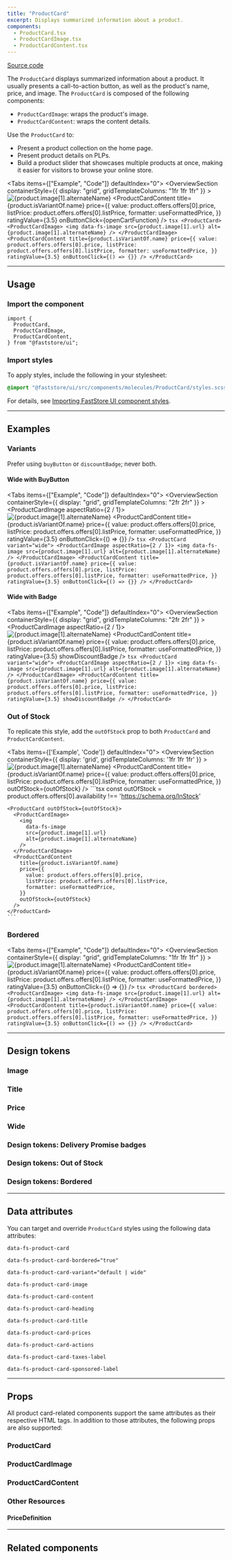 ```yaml
---
title: "ProductCard"
excerpt: Displays summarized information about a product.
components:
  - ProductCard.tsx
  - ProductCardImage.tsx
  - ProductCardContent.tsx
---
```


[<i class="fa-brands fa-github"></i> Source code](https://github.com/vtex/faststore/tree/main/packages/components/src/molecules/ProductCard)

The `ProductCard` displays summarized information about a product. It usually presents a call-to-action button, as well as the product's name, price, and image. The `ProductCard` is composed of the following components:

- `ProductCardImage`: wraps the product's image.
- `ProductCardContent`: wraps the content details.

Use the `ProductCard` to:

- Present a product collection on the home page.
- Present product details on PLPs.
- Build a product slider that showcases multiple products at once, making it easier for visitors to browse your online store.

<Tabs items={["Example", "Code"]} defaultIndex="0">
  <Tab>
    <OverviewSection
      containerStyle={{ display: "grid", gridTemplateColumns: "1fr 1fr 1fr" }}
    >
      <ProductCard>
        <ProductCardImage>
          <img
            data-fs-image
            src={product.image[1].url}
            alt={product.image[1].alternateName}
          />
        </ProductCardImage>
        <ProductCardContent
          title={product.isVariantOf.name}
          price={{
            value: product.offers.offers[0].price,
            listPrice: product.offers.offers[0].listPrice,
            formatter: useFormattedPrice,
          }}
          ratingValue={3.5}
          onButtonClick={openCartFunction}
        />
      </ProductCard>
    </OverviewSection>
  </Tab>
  <Tab>
    ```tsx
    <ProductCard>
      <ProductCardImage>
        <img
          data-fs-image
          src={product.image[1].url}
          alt={product.image[1].alternateName}
        />
      </ProductCardImage>
      <ProductCardContent
        title={product.isVariantOf.name}
        price={{
          value: product.offers.offers[0].price,
          listPrice: product.offers.offers[0].listPrice,
          formatter: useFormattedPrice,
        }}
        ratingValue={3.5}
        onButtonClick={() => {}}
      />
    </ProductCard>
    ```
  </Tab>
</Tabs>

---

## Usage

### Import the component

```tsx
import {
  ProductCard,
  ProductCardImage,
  ProductCardContent,
} from "@faststore/ui";
```

### Import styles

To apply styles, include the following in your stylesheet:

```scss
@import "@faststore/ui/src/components/molecules/ProductCard/styles.scss";
```

For details, see [Importing FastStore UI component styles](https://developers.vtex.com/docs/guides/faststore/using-themes-importing-ui-components-styles).

---

## Examples

### Variants

Prefer using `buyButton` or `discountBadge`; never both.

#### Wide with BuyButton

<Tabs items={["Example", "Code"]} defaultIndex="0">
  <Tab>
    <OverviewSection
      containerStyle={{ display: "grid", gridTemplateColumns: "2fr 2fr" }}
    >
      <ProductCard variant="wide">
        <ProductCardImage aspectRatio={2 / 1}>
          <img
            data-fs-image
            src={product.image[1].url}
            alt={product.image[1].alternateName}
          />
        </ProductCardImage>
        <ProductCardContent
          title={product.isVariantOf.name}
          price={{
            value: product.offers.offers[0].price,
            listPrice: product.offers.offers[0].listPrice,
            formatter: useFormattedPrice,
          }}
          ratingValue={3.5}
          onButtonClick={() => {}}
        />
      </ProductCard>
    </OverviewSection>
  </Tab>
  <Tab>
    ```tsx
    <ProductCard variant="wide">
      <ProductCardImage aspectRatio={2 / 1}>
        <img
          data-fs-image
          src={product.image[1].url}
          alt={product.image[1].alternateName}
        />
      </ProductCardImage>
      <ProductCardContent
        title={product.isVariantOf.name}
        price={{
          value: product.offers.offers[0].price,
          listPrice: product.offers.offers[0].listPrice,
          formatter: useFormattedPrice,
        }}
        ratingValue={3.5}
        onButtonClick={() => {}}
      />
    </ProductCard>
    ```
  </Tab>
</Tabs>

#### Wide with Badge

<Tabs items={["Example", "Code"]} defaultIndex="0">
  <Tab>
    <OverviewSection
      containerStyle={{ display: "grid", gridTemplateColumns: "2fr 2fr" }}
    >
      <ProductCard variant="wide">
        <ProductCardImage aspectRatio={2 / 1}>
          <img
            data-fs-image
            src={product.image[1].url}
            alt={product.image[1].alternateName}
          />
        </ProductCardImage>
        <ProductCardContent
          title={product.isVariantOf.name}
          price={{
            value: product.offers.offers[0].price,
            listPrice: product.offers.offers[0].listPrice,
            formatter: useFormattedPrice,
          }}
          ratingValue={3.5}
          showDiscountBadge
        />
      </ProductCard>
    </OverviewSection>
  </Tab>
  <Tab>
    ```tsx
    <ProductCard variant="wide">
      <ProductCardImage aspectRatio={2 / 1}>
        <img
          data-fs-image
          src={product.image[1].url}
          alt={product.image[1].alternateName}
        />
      </ProductCardImage>
      <ProductCardContent
        title={product.isVariantOf.name}
        price={{
          value: product.offers.offers[0].price,
          listPrice: product.offers.offers[0].listPrice,
          formatter: useFormattedPrice,
        }}
        ratingValue={3.5}
        showDiscountBadge
      />
    </ProductCard>
    ```
  </Tab>
</Tabs>

### Out of Stock

To replicate this style, add the `outOfStock` prop to both `ProductCard` and `ProductCardContent`.

<Tabs items={['Example', 'Code']} defaultIndex="0">
  <Tab>
    <OverviewSection
      containerStyle={{ display: 'grid', gridTemplateColumns: '1fr 1fr 1fr' }}
    >
      <ProductCard outOfStock={outOfStock}>
        <ProductCardImage>
          <img
            data-fs-image
            src={product.image[1].url}
            alt={product.image[1].alternateName}
          />
        </ProductCardImage>
        <ProductCardContent
          title={product.isVariantOf.name}
          price={{
            value: product.offers.offers[0].price,
            listPrice: product.offers.offers[0].listPrice,
            formatter: useFormattedPrice,
          }}
          outOfStock={outOfStock}
        />
      </ProductCard>
    </OverviewSection>
  </Tab>
  <Tab>
    ```tsx
    const outOfStock = product.offers.offers[0].availability !== 'https://schema.org/InStock'

    <ProductCard outOfStock={outOfStock}>
      <ProductCardImage>
        <img
          data-fs-image
          src={product.image[1].url}
          alt={product.image[1].alternateName}
        />
      </ProductCardImage>
      <ProductCardContent
        title={product.isVariantOf.name}
        price={{
          value: product.offers.offers[0].price,
          listPrice: product.offers.offers[0].listPrice,
          formatter: useFormattedPrice,
        }}
        outOfStock={outOfStock}
      />
    </ProductCard>
    ```

  </Tab>
</Tabs>

### Bordered

<Tabs items={["Example", "Code"]} defaultIndex="0">
  <Tab>
    <OverviewSection
      containerStyle={{ display: "grid", gridTemplateColumns: "1fr 1fr 1fr" }}
    >
      <ProductCard bordered>
        <ProductCardImage>
          <img
            data-fs-image
            src={product.image[1].url}
            alt={product.image[1].alternateName}
          />
        </ProductCardImage>
        <ProductCardContent
          title={product.isVariantOf.name}
          price={{
            value: product.offers.offers[0].price,
            listPrice: product.offers.offers[0].listPrice,
            formatter: useFormattedPrice,
          }}
          ratingValue={3.5}
          onButtonClick={() => {}}
        />
      </ProductCard>
    </OverviewSection>
  </Tab>
  <Tab>
    ```tsx
    <ProductCard bordered>
      <ProductCardImage>
        <img
          data-fs-image
          src={product.image[1].url}
          alt={product.image[1].alternateName}
        />
      </ProductCardImage>
      <ProductCardContent
        title={product.isVariantOf.name}
        price={{
          value: product.offers.offers[0].price,
          listPrice: product.offers.offers[0].listPrice,
          formatter: useFormattedPrice,
        }}
        ratingValue={3.5}
        onButtonClick={() => {}}
      />
    </ProductCard>
    ```
  </Tab>
</Tabs>

---

## Design tokens

<TokenTable>
  <TokenRow
    token="--fs-product-card-padding"
    value="var(--fs-spacing-1) var(--fs-spacing-1) var(--fs-spacing-2) var(--fs-spacing-1)"
  />
  <TokenRow token="--fs-product-card-min-width" value="10rem" />
  <TokenDivider />
  <TokenRow token="--fs-product-card-shadow" value="var(--fs-shadow)" />
  <TokenRow
    token="--fs-product-card-shadow-hover"
    value="var(--fs-shadow-hover)"
  />
  <TokenDivider />
  <TokenRow
    token="--fs-product-card-bkg-color"
    value="var(--fs-color-body-bkg)"
    isColor
  />
  <TokenRow
    token="--fs-product-card-bkg-color-hover"
    value="var(--fs-product-card-bkg-color)"
    globalValue="var(--fs-color-body-bkg)"
    isColor
  />
  <TokenRow
    token="--fs-product-card-bkg-color-focus"
    value="var(--fs-product-card-bkg-color-hover)"
    globalValue="var(--fs-color-body-bkg)"
    isColor
  />
  <TokenDivider />
  <TokenRow
    token="--fs-product-card-border-radius"
    value="var(--fs-border-radius)"
  />
  <TokenRow
    token="--fs-product-card-border-color-hover"
    value="var(--fs-border-color-hover)"
    isColor
  />
  <TokenDivider />
  <TokenRow
    token="--fs-product-card-transition-function"
    value="var(--fs-transition-function)"
  />
  <TokenRow
    token="--fs-product-card-transition-property"
    value="var(--fs-transition-property)"
  />
  <TokenRow
    token="--fs-product-card-transition-timing"
    value="var(--fs-transition-timing)"
  />
  <TokenDivider />
  <TokenRow
    token="--fs-product-card-sponsored-label-size"
    value="var(--fs-text-size-tiny)"
  />
  <TokenRow
    token="--fs-product-card-sponsored-label-color"
    value="var(--fs-color-text-light)"
    isColor
  />
</TokenTable>

### Image

<TokenTable>
  <TokenRow
    token="--fs-product-card-img-radius"
    value="var(--fs-product-card-border-radius)"
  />
  <TokenRow token="--fs-product-card-img-scale-hover" value="1" />
</TokenTable>

### Title

<TokenTable>
  <TokenRow
    token="--fs-product-card-title-color"
    value="var(--fs-color-text)"
    isColor
  />
  <TokenRow
    token="--fs-product-card-title-size"
    value="var(--fs-text-size-base)"
  />
  <TokenRow
    token="--fs-product-card-title-weight"
    value="var(--fs-text-weight-regular)"
  />
  <TokenRow
    token="--fs-product-card-title-max-lines"
    value="var(--fs-text-max-lines)"
  />
</TokenTable>

### Price

<TokenTable>
  <TokenRow token="--fs-product-card-price-gap" value="var(--fs-spacing-1)" />
  <TokenDivider />
  <TokenRow
    token="--fs-product-card-price-color"
    value="var(--fs-color-text)"
    isColor
  />
  <TokenRow
    token="--fs-product-card-price-size"
    value="var(--fs-text-size-base)"
  />
</TokenTable>

### Wide

<TokenTable>
  <TokenRow token="--fs-product-card-wide-padding" value="0" />
  <TokenRow
    token="--fs-product-card-wide-content-padding"
    value="var(--fs-spacing-2)"
  />
  <TokenRow token="--fs-product-card-wide-min-width" value="9rem" />
  <TokenRow
    token="--fs-product-card-wide-bkg-color"
    value="var(--fs-color-neutral-bkg)"
    isColor
  />
</TokenTable>

### Design tokens: Delivery Promise badges

<TokenTable>
  <TokenRow
    token="--fs-product-card-delivery-promise-badge-text-size"
    value="var(--fs-text-size-tiny)"
    isColor
  />
  <TokenRow
    token="--fs-product-card-delivery-promise-badge-status-width"
    value="var(--fs-spacing-1)"
    isColor
  />
  <TokenRow
    token="--fs-product-card-delivery-promise-badge-status-border-radius"
    value="var(--fs-border-radius-circle)"
    isColor
  />
  <TokenRow
    token="--fs-product-card-delivery-promise-badge-status-available"
    value="var(--fs-color-success-2)"
    isColor
  />
  <TokenRow
    token="--fs-product-card-delivery-promise-badge-status-unavailable"
    value="var(--fs-color-neutral-bkg)"
    isColor
  />
</TokenTable>

### Design tokens: Out of Stock

<TokenTable>
  <TokenRow
    token="--fs-product-card-out-of-stock-bkg-color"
    value="var(--fs-color-disabled-bkg)"
    isColor
  />
  <TokenRow
    token="--fs-product-card-out-of-stock-border-color"
    value="var(--fs-color-neutral-1)"
    isColor
  />
  <TokenRow token="--fs-product-card-out-of-stock-img-opacity" value=".5" />
</TokenTable>

### Design tokens: Bordered

<TokenTable>
  <TokenRow
    token="--fs-product-card-border-width"
    value="var(--fs-border-width)"
  />
  <TokenRow
    token="--fs-product-card-border-color"
    value="var(--fs-border-color-light)"
    isColor
  />
</TokenTable>

---

## Data attributes

You can target and override `ProductCard` styles using the following data attributes:

`data-fs-product-card`

`data-fs-product-card-bordered="true"`

`data-fs-product-card-variant="default | wide"`

`data-fs-product-card-image`

`data-fs-product-card-content`

`data-fs-product-card-heading`

`data-fs-product-card-title`

`data-fs-product-card-prices`

`data-fs-product-card-actions`

`data-fs-product-card-taxes-label`

`data-fs-product-card-sponsored-label`

---

## Props

All product card-related components support the same attributes as their respective HTML tags. In addition to those attributes, the following props are also supported:

### ProductCard

<ComponentPropsSection component="ProductCard" />

### ProductCardImage

<ComponentPropsSection component="ProductCardImage" />

### ProductCardContent

<ComponentPropsSection component="ProductCardContent" />

### Other Resources

#### PriceDefinition

<PropsSection propsList={propsPriceDefinition} />

---

## Related components

<SectionList grid="column">
  <SectionItem
    title="ProductShelf"
    description="
Displays a list of products to be used as a section in the store."
    actionPath="/docs/guides/faststore/organisms-product-shelf"
  >
    <ProductShelfUsage items={6} />
  </SectionItem>
  <SectionItem
    title="ProductGrid"
    description="
It's a section generally used on PLP pages to list the products available in the store."
    actionPath="/docs/guides/faststore/organisms-product-grid"
  >
    <ProductGridUsage />
  </SectionItem>
</SectionList>
